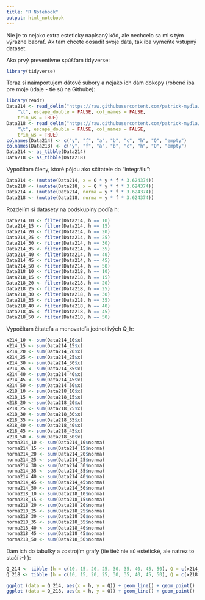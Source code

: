 ```yaml
---
title: "R Notebook"
output: html_notebook
---
```


Nie je to nejako extra esteticky napísaný kód, ale nechcelo sa mi s tým výrazne babrať. Ak tam chcete dosadiť svoje dáta, tak iba vymeňte vstupný dataset.

Ako prvý preventívne spúšťam tidyverse:
```r
library(tidyverse)
```

Teraz si naimportujem dátové súbory a nejako ich dám dokopy (robené iba pre moje údaje - tie sú na Githube):
```r
library(readr)
Data214 <- read_delim("https://raw.githubusercontent.com/patrick-mydla/radiacna-fyzika/master/data/214.txt", 
    "\t", escape_double = FALSE, col_names = FALSE, 
    trim_ws = TRUE)
Data218 <- read_delim("https://raw.githubusercontent.com/patrick-mydla/radiacna-fyzika/master/data/218.txt", 
    "\t", escape_double = FALSE, col_names = FALSE, 
    trim_ws = TRUE)
colnames(Data214) <- c("y", "f", "a", "b", "c", "h", "Q", "empty")
colnames(Data218) <- c("y", "f", "a", "b", "c", "h", "Q", "empty")
Data214 <- as_tibble(Data214)
Data218 <- as_tibble(Data218)
```

Vypočítam členy, ktoré pôjdu ako sčitatele do "integrálu": 
```r
Data214 <- (mutate(Data214, x = Q * y * f * 3.624374))
Data218 <- (mutate(Data218, x = Q * y * f * 3.624374))
Data214 <- (mutate(Data214, norma = y * f * 3.624374))
Data218 <- (mutate(Data218, norma = y * f * 3.624374))
```

Rozdelím si datasety na podskupiny podľa h:
```r
Data214_10 <- filter(Data214, h == 10)
Data214_15 <- filter(Data214, h == 15)
Data214_20 <- filter(Data214, h == 20)
Data214_25 <- filter(Data214, h == 25)
Data214_30 <- filter(Data214, h == 30)
Data214_35 <- filter(Data214, h == 35)
Data214_40 <- filter(Data214, h == 40)
Data214_45 <- filter(Data214, h == 45)
Data214_50 <- filter(Data214, h == 50)
Data218_10 <- filter(Data218, h == 10)
Data218_15 <- filter(Data218, h == 15)
Data218_20 <- filter(Data218, h == 20)
Data218_25 <- filter(Data218, h == 25)
Data218_30 <- filter(Data218, h == 30)
Data218_35 <- filter(Data218, h == 35)
Data218_40 <- filter(Data218, h == 40)
Data218_45 <- filter(Data218, h == 45)
Data218_50 <- filter(Data218, h == 50)
```

Vypočítam čitateľa a menovateľa jednotlivých Q_h:
```r
x214_10 <- sum(Data214_10$x)
x214_15 <- sum(Data214_15$x)
x214_20 <- sum(Data214_20$x)
x214_25 <- sum(Data214_25$x)
x214_30 <- sum(Data214_30$x)
x214_35 <- sum(Data214_35$x)
x214_40 <- sum(Data214_40$x)
x214_45 <- sum(Data214_45$x)
x214_50 <- sum(Data214_50$x)
x218_10 <- sum(Data218_10$x)
x218_15 <- sum(Data218_15$x)
x218_20 <- sum(Data218_20$x)
x218_25 <- sum(Data218_25$x)
x218_30 <- sum(Data218_30$x)
x218_35 <- sum(Data218_35$x)
x218_40 <- sum(Data218_40$x)
x218_45 <- sum(Data218_45$x)
x218_50 <- sum(Data218_50$x)
norma214_10 <- sum(Data214_10$norma)
norma214_15 <- sum(Data214_15$norma)
norma214_20 <- sum(Data214_20$norma)
norma214_25 <- sum(Data214_25$norma)
norma214_30 <- sum(Data214_30$norma)
norma214_35 <- sum(Data214_35$norma)
norma214_40 <- sum(Data214_40$norma)
norma214_45 <- sum(Data214_45$norma)
norma214_50 <- sum(Data214_50$norma)
norma218_10 <- sum(Data218_10$norma)
norma218_15 <- sum(Data218_15$norma)
norma218_20 <- sum(Data218_20$norma)
norma218_25 <- sum(Data218_25$norma)
norma218_30 <- sum(Data218_30$norma)
norma218_35 <- sum(Data218_35$norma)
norma218_40 <- sum(Data218_40$norma)
norma218_45 <- sum(Data218_45$norma)
norma218_50 <- sum(Data218_50$norma)
```

Dám ich do tabuľky a zostrojím grafy (tie tiež nie sú estetické, ale natrez to stačí :-) ):
```r
Q_214 <- tibble (h = c(10, 15, 20, 25, 30, 35, 40, 45, 50), Q = c(x214_10/norma214_10, x214_15/norma214_15, x214_20/norma214_20, x214_25/norma214_25, x214_30/norma214_30, x214_35/norma214_35, x214_40/norma214_40, x214_45/norma214_45, x214_50/norma214_50))
Q_218 <- tibble (h = c(10, 15, 20, 25, 30, 35, 40, 45, 50), Q = c(x218_10/norma218_10, x218_15/norma218_15, x218_20/norma218_20, x218_25/norma218_25, x218_30/norma218_30, x218_35/norma218_35, x218_40/norma218_40, x218_45/norma218_45, x218_50/norma218_50))
```

```r
ggplot (data = Q_214, aes(x = h, y = Q)) + geom_line() + geom_point()
ggplot (data = Q_218, aes(x = h, y = Q)) + geom_line() + geom_point()
```

